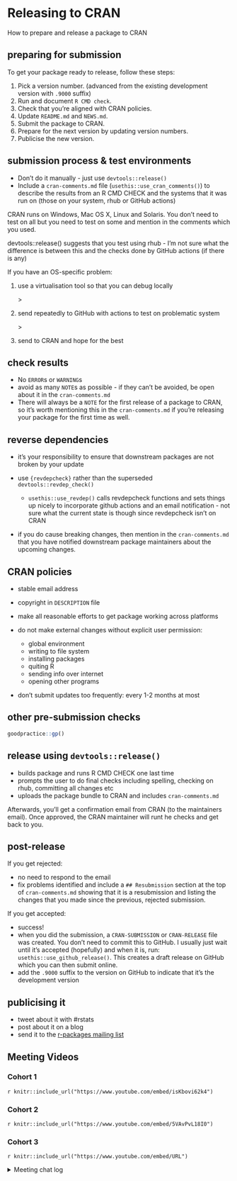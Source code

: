 # Releasing to CRAN

How to prepare and release a package to CRAN


## preparing for submission 

To get your package ready to release, follow these steps:

1. Pick a version number. (advanced from the existing development version with `.9000` suffix)
2. Run and document `R CMD check`.
3. Check that you’re aligned with CRAN policies.
4. Update `README.md` and `NEWS.md`.
5. Submit the package to CRAN.
6. Prepare for the next version by updating version numbers.
7. Publicise the new version.


## submission process & test environments

- Don't do it manually - just use `devtools::release()`
- Include a `cran-comments.md` file (`usethis::use_cran_comments()`) to describe the results from an R CMD CHECK and the systems that it was run on (those on your system, rhub or GitHub actions)


CRAN runs on Windows, Mac OS X, Linux and Solaris. You don't need to test on all but you need to test on some and mention in the comments which you used. 

devtools::release() suggests that you test using rhub - I'm not sure what the difference is between this and the checks done by GitHub actions (if there is any)

If you have an OS-specific problem:

(1) use a virtualisation tool so that you can debug locally 

    \>

(2) send repeatedly to GitHub with actions to test on problematic system 

    \>

(3) send to CRAN and hope for the best


## check results

- No `ERROR`s or `WARNING`s
- avoid as many `NOTE`s as possible - if they can't be avoided, be open about it in the `cran-comments.md`
- There will always be a `NOTE` for the first release of a package to CRAN, so it's worth mentioning this in the `cran-comments.md` if you're releasing your package for the first time as well.


## reverse dependencies

- it's your responsibility to ensure that downstream packages are not broken by your update
- use `{revdepcheck}` rather than the superseded `devtools::revdep_check()`

    - `usethis::use_revdep()` calls revdepcheck functions and sets things up nicely to incorporate github actions and an email notification - not sure what the current state is though since revdepcheck isn't on CRAN

- if you do cause breaking changes, then mention in the `cran-comments.md` that you have notified downstream package maintainers about the upcoming changes.


## CRAN policies

- stable email address
- copyright in `DESCRIPTION` file
- make all reasonable efforts to get package working across platforms
- do not make external changes without explicit user permission:
    
    - global environment
    - writing to file system
    - installing packages
    - quiting R
    - sending info over internet
    - opening other programs

- don't submit updates too frequently: every 1-2 months at most


## other pre-submission checks

```r
goodpractice::gp()
```

## release using `devtools::release()`

- builds package and runs R CMD CHECK one last time
- prompts the user to do final checks including spelling, checking on rhub, committing all changes etc
- uploads the package bundle to CRAN and includes `cran-comments.md`

Afterwards, you'll get a confirmation email from CRAN (to the maintainers email). Once approved, the CRAN maintainer will runt he checks and get back to you.


## post-release

If you get rejected:

- no need to respond to the email
- fix problems identified and include a `## Resubmission` section at the top of `cran-comments.md` showing that it is a resubmission and listing the changes that you made since the previous, rejected submission.

If you get accepted:

- success!
- when you did the submission, a `CRAN-SUBMISSION` or `CRAN-RELEASE` file was created. You don't need to commit this to GitHub. I usually just wait until it's accepted (hopefully) and when it is, run: `usethis::use_github_release()`. This creates a draft release on GitHub which you can then submit online.
- add the `.9000` suffix to the version on GitHub to indicate that it's the development version

## publicising it

- tweet about it with #rstats
- post about it on a blog
- send it to the [r-packages mailing list](https://stat.ethz.ch/mailman/listinfo/r-packages)

## Meeting Videos

### Cohort 1

`r knitr::include_url("https://www.youtube.com/embed/isKbovi62k4")`


### Cohort 2

`r knitr::include_url("https://www.youtube.com/embed/5VAvPvL18I0")`


### Cohort 3

`r knitr::include_url("https://www.youtube.com/embed/URL")`

<details>
<summary> Meeting chat log </summary>

```
LOG
```
</details>
